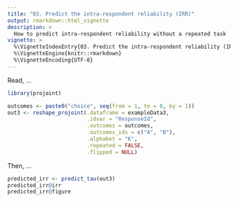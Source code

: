 ```yaml
---
title: "03. Predict the intra-respondent reliability (IRR)"
output: rmarkdown::html_vignette
description: >
  How to predict intra-respondent reliability without a repeated task
vignette: >
  %\VignetteIndexEntry{03. Predict the intra-respondent reliability (IRR)}
  %\VignetteEngine{knitr::rmarkdown}
  %\VignetteEncoding{UTF-8}
---
```


Read, ...

```r
library(projoint)
```

```r
outcomes <- paste0("choice", seq(from = 1, to = 8, by = 1))
out3 <- reshape_projoint(.dataframe = exampleData3, 
                         .idvar = "ResponseId", 
                         .outcomes = outcomes,
                         .outcomes_ids = c("A", "B"),
                         .alphabet = "K", 
                         .repeated = FALSE,
                         .flipped = NULL)
```

Then, ...

```r
predicted_irr <- predict_tau(out3)
predicted_irr@irr
predicted_irr@figure
```
